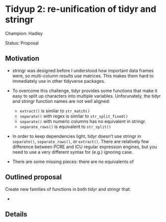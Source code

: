 # Tidyup 2: re-unification of tidyr and stringr

Champion: Hadley

Status: Proposal

## Motivation

-   stringr was designed before I understood how important data frames were, so multi-column results use matrices.
    This makes them hard to immediately use in other tidyverse packages.

-   To overcome this challenge, tidyr provides some functions that make it easy to split up characters into multiple variables.
    Unforunately, the tidyr and stringr function names are not well aligned:

    -   `extract()` is similar to `str_match()`
    -   `separate()` with regex is similar to `str_split_fixed()`
    -   `separate()` with numeric columns has no equivalent in stringr.
    -   `separate_rows()` is equivalent to `str_split()`

-   In order to keep dependencies light, tidyr doesn't use stringr in `separate()`, `separate_rows()`, or `extract()`.
    There are relatively few difference between PCRE and ICU regular expression engines, but you need to use a very different syntax for (e.g.) ignoring case.

-   There are some missing pieces: there are no equivalents of

## Outlined proposal

Create new families of functions in both tidyr and stringr that:

-   

## Details
